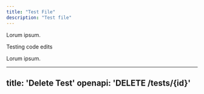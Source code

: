 ```yaml
---
title: "Test File"
description: "Test file"
---
```


Lorum ipsum.

Testing code edits

<Card title="Test Card" icon="palette" href="/essentials/settings" img="/images/checks-passed.png">
  Lorum ipsum.
</Card>

---
title: 'Delete Test'
openapi: 'DELETE /tests/{id}'
---